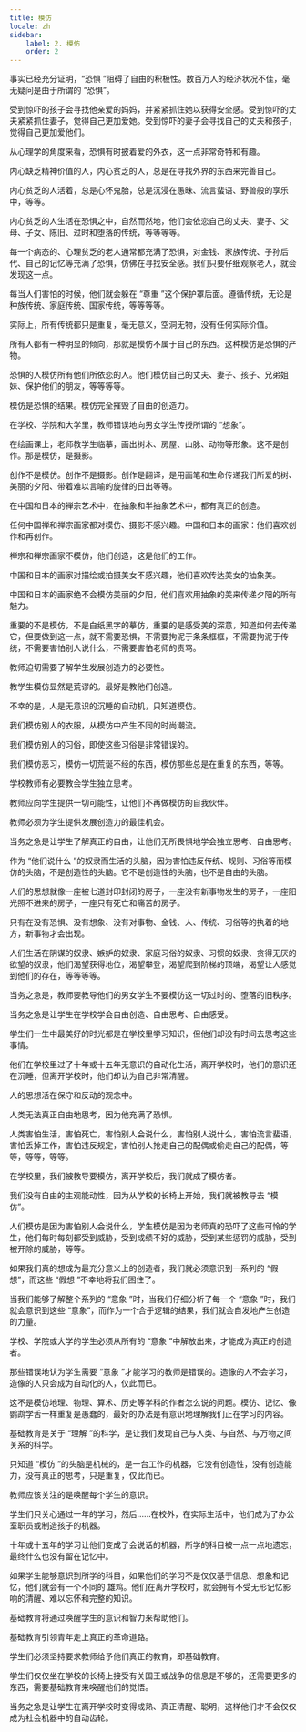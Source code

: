 ```yaml
---
title: 模仿
locale: zh
sidebar:
    label: 2. 模仿
    order: 2
---
```

事实已经充分证明，“恐惧 ”阻碍了自由的积极性。数百万人的经济状况不佳，毫无疑问是由于所谓的 “恐惧”。

受到惊吓的孩子会寻找他亲爱的妈妈，并紧紧抓住她以获得安全感。受到惊吓的丈夫紧紧抓住妻子，觉得自己更加爱她。受到惊吓的妻子会寻找自己的丈夫和孩子，觉得自己更加爱他们。

从心理学的角度来看，恐惧有时披着爱的外衣，这一点非常奇特和有趣。

内心缺乏精神价值的人，内心贫乏的人，总是在寻找外界的东西来完善自己。

内心贫乏的人活着，总是心怀鬼胎，总是沉浸在愚昧、流言蜚语、野兽般的享乐中，等等。

内心贫乏的人生活在恐惧之中，自然而然地，他们会依恋自己的丈夫、妻子、父母、子女、陈旧、过时和堕落的传统，等等等等。

每一个病态的、心理贫乏的老人通常都充满了恐惧，对金钱、家族传统、子孙后代、自己的记忆等充满了恐惧，仿佛在寻找安全感。我们只要仔细观察老人，就会发现这一点。

每当人们害怕的时候，他们就会躲在 “尊重 ”这个保护罩后面。遵循传统，无论是种族传统、家庭传统、国家传统，等等等等。

实际上，所有传统都只是重复，毫无意义，空洞无物，没有任何实际价值。

所有人都有一种明显的倾向，那就是模仿不属于自己的东西。这种模仿是恐惧的产物。

恐惧的人模仿所有他们所依恋的人。他们模仿自己的丈夫、妻子、孩子、兄弟姐妹、保护他们的朋友，等等等等。

模仿是恐惧的结果。模仿完全摧毁了自由的创造力。

在学校、学院和大学里，教师错误地向男女学生传授所谓的 “想象”。

在绘画课上，老师教学生临摹，画出树木、房屋、山脉、动物等形象。这不是创作。那是模仿，是摄影。

创作不是模仿。创作不是摄影。创作是翻译，是用画笔和生命传递我们所爱的树、美丽的夕阳、带着难以言喻的旋律的日出等等。

在中国和日本的禅宗艺术中，在抽象和半抽象艺术中，都有真正的创造。

任何中国禅和禅宗画家都对模仿、摄影不感兴趣。中国和日本的画家：他们喜欢创作和再创作。

禅宗和禅宗画家不模仿，他们创造，这是他们的工作。

中国和日本的画家对描绘或拍摄美女不感兴趣，他们喜欢传达美女的抽象美。

中国和日本的画家绝不会模仿美丽的夕阳，他们喜欢用抽象的美来传递夕阳的所有魅力。

重要的不是模仿，不是白纸黑字的摹仿，重要的是感受美的深意，知道如何去传递它，但要做到这一点，就不需要恐惧，不需要拘泥于条条框框，不需要拘泥于传统，不需要害怕别人说什么，不需要害怕老师的责骂。

教师迫切需要了解学生发展创造力的必要性。

教学生模仿显然是荒谬的。最好是教他们创造。

不幸的是，人是无意识的沉睡的自动机，只知道模仿。

我们模仿别人的衣服，从模仿中产生不同的时尚潮流。

我们模仿别人的习俗，即使这些习俗是非常错误的。

我们模仿恶习，模仿一切荒诞不经的东西，模仿那些总是在重复的东西，等等。

学校教师有必要教会学生独立思考。

教师应向学生提供一切可能性，让他们不再做模仿的自我伙伴。

教师必须为学生提供发展创造力的最佳机会。

当务之急是让学生了解真正的自由，让他们无所畏惧地学会独立思考、自由思考。

作为 “他们说什么 ”的奴隶而生活的头脑，因为害怕违反传统、规则、习俗等而模仿的头脑，不是创造性的头脑。它不是创造性的头脑，也不是自由的头脑。

人们的思想就像一座被七道封印封闭的房子，一座没有新事物发生的房子，一座阳光照不进来的房子，一座只有死亡和痛苦的房子。

只有在没有恐惧、没有想象、没有对事物、金钱、人、传统、习俗等的执着的地方，新事物才会出现。

人们生活在阴谋的奴隶、嫉妒的奴隶、家庭习俗的奴隶、习惯的奴隶、贪得无厌的欲望的奴隶，他们渴望获得地位，渴望攀登，渴望爬到阶梯的顶端，渴望让人感觉到他们的存在，等等等等。

当务之急是，教师要教导他们的男女学生不要模仿这一切过时的、堕落的旧秩序。

当务之急是让学生在学校学会自由创造、自由思考、自由感受。

学生们一生中最美好的时光都是在学校里学习知识，但他们却没有时间去思考这些事情。

他们在学校里过了十年或十五年无意识的自动化生活，离开学校时，他们的意识还在沉睡，但离开学校时，他们却认为自己非常清醒。

人的思想活在保守和反动的观念中。

人类无法真正自由地思考，因为他充满了恐惧。

人类害怕生活，害怕死亡，害怕别人会说什么，害怕别人说什么，害怕流言蜚语，害怕丢掉工作，害怕违反规定，害怕别人抢走自己的配偶或偷走自己的配偶，等等，等等，等等。

在学校里，我们被教导要模仿，离开学校后，我们就成了模仿者。

我们没有自由的主观能动性，因为从学校的长椅上开始，我们就被教导去 “模仿”。

人们模仿是因为害怕别人会说什么，学生模仿是因为老师真的恐吓了这些可怜的学生，他们每时每刻都受到威胁，受到成绩不好的威胁，受到某些惩罚的威胁，受到被开除的威胁，等等。

如果我们真的想成为最充分意义上的创造者，我们就必须意识到一系列的 “假想”，而这些 “假想 ”不幸地将我们困住了。

当我们能够了解整个系列的 “意象 ”时，当我们仔细分析了每一个 “意象 ”时，我们就会意识到这些 “意象”，而作为一个合乎逻辑的结果，我们就会自发地产生创造的力量。

学校、学院或大学的学生必须从所有的 “意象 ”中解放出来，才能成为真正的创造者。

那些错误地认为学生需要 “意象 ”才能学习的教师是错误的。造像的人不会学习，造像的人只会成为自动化的人，仅此而已。

这不是模仿地理、物理、算术、历史等学科的作者怎么说的问题。模仿、记忆、像鹦鹉学舌一样重复是愚蠢的，最好的办法是有意识地理解我们正在学习的内容。

基础教育是关于 “理解 ”的科学，是让我们发现自己与人类、与自然、与万物之间关系的科学。

只知道 “模仿 ”的头脑是机械的，是一台工作的机器，它没有创造性，没有创造能力，没有真正的思考，只是重复，仅此而已。

教师应该关注的是唤醒每个学生的意识。

学生们只关心通过一年的学习，然后......在校外，在实际生活中，他们成为了办公室职员或制造孩子的机器。

十年或十五年的学习让他们变成了会说话的机器，所学的科目被一点一点地遗忘，最终什么也没有留在记忆中。

如果学生能够意识到所学的科目，如果他们的学习不是仅仅基于信息、想象和记忆，他们就会有一个不同的 雄鸡。他们在离开学校时，就会拥有不受无形记忆影响的清醒、难以忘怀和完整的知识。

基础教育将通过唤醒学生的意识和智力来帮助他们。

基础教育引领青年走上真正的革命道路。

学生们必须坚持要求教师给予他们真正的教育，即基础教育。

学生们仅仅坐在学校的长椅上接受有关国王或战争的信息是不够的，还需要更多的东西，需要基础教育来唤醒他们的觉悟。

当务之急是让学生在离开学校时变得成熟、真正清醒、聪明，这样他们才不会仅仅成为社会机器中的自动齿轮。
